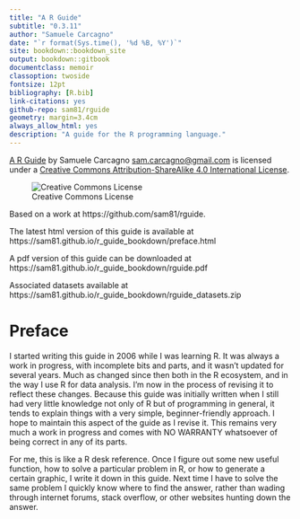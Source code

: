 ```yaml
--- 
title: "A R Guide"
subtitle: "0.3.11"
author: "Samuele Carcagno"
date: "`r format(Sys.time(), '%d %B, %Y')`"
site: bookdown::bookdown_site
output: bookdown::gitbook
documentclass: memoir
classoption: twoside
fontsize: 12pt
bibliography: [R.bib]
link-citations: yes
github-repo: sam81/rguide
geometry: margin=3.4cm
always_allow_html: yes
description: "A guide for the R programming language."
---
```

\pagestyle{bodypagestyle}


```{=latex}
\setlength{\parindent}{0pt}
\rule{\textwidth}{0.5mm}
```

[A R Guide](http://samcarcagno.altervista.org/soft/r.html) by Samuele Carcagno <sam.carcagno@gmail.com> is licensed under a [Creative Commons Attribution-ShareAlike 4.0 International License](http://creativecommons.org/licenses/by-sa/4.0/).

![Creative Commons License](images/by-sa_88x31.png)

Based on a work at https://github.com/sam81/rguide.

The latest html version of this guide is available at https://sam81.github.io/r_guide_bookdown/preface.html

A pdf version of this guide can be downloaded at https://sam81.github.io/r_guide_bookdown/rguide.pdf

Associated datasets available at https://sam81.github.io/r_guide_bookdown/rguide_datasets.zip

```{=latex}
\rule{\textwidth}{0.5mm}
%\vspace{1cm}
\newpage
% Trigger ToC creation in LaTeX
\begin{KeepFromToc}
  \tableofcontents
\end{KeepFromToc}
```

# Preface {-}

I started writing this guide in 2006 while I was learning R. It was always a work in progress, with incomplete bits and parts, and it wasn't updated for several years. Much as changed since then both in the R ecosystem, and in the way I use R for data analysis. I'm now in the process of revising it to reflect these changes. Because this guide was initially written when I still had very little knowledge not only of R but of programming in general, it tends to explain things with a very simple, beginner-friendly approach. I hope to maintain this aspect of the guide as I revise it. This remains very much a work in progress and  comes with NO WARRANTY whatsoever of being correct in any of its parts.

For me, this is like a R desk reference. Once I figure out some new useful function, how to solve a particular problem in R, or how to generate a certain graphic, I write it down in this guide. Next time I have to solve the same problem I quickly know where to find the answer, rather than wading through internet forums, stack overflow, or other websites hunting down the answer.
